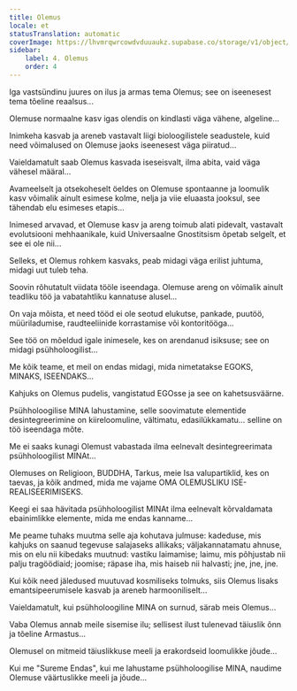 ```yaml
---
title: Olemus
locale: et
statusTranslation: automatic
coverImage: https://lhvmrqwrcowdvduuaukz.supabase.co/storage/v1/object/public/strapi-uploads/small_cover-tratado-de-psicologia-revolucionaria.webp-5e15e1cec4e0ebebcde5d7fc7565d8fd.webp
sidebar:
    label: 4. Olemus
    order: 4
---
```

Iga vastsündinu juures on ilus ja armas tema Olemus; see on iseenesest tema tõeline reaalsus...

Olemuse normaalne kasv igas olendis on kindlasti väga vähene, algeline...

Inimkeha kasvab ja areneb vastavalt liigi bioloogilistele seadustele, kuid need võimalused on Olemuse jaoks iseenesest väga piiratud...

Vaieldamatult saab Olemus kasvada iseseisvalt, ilma abita, vaid väga vähesel määral...

Avameelselt ja otsekoheselt öeldes on Olemuse spontaanne ja loomulik kasv võimalik ainult esimese kolme, nelja ja viie eluaasta jooksul, see tähendab elu esimeses etapis...

Inimesed arvavad, et Olemuse kasv ja areng toimub alati pidevalt, vastavalt evolutsiooni mehhaanikale, kuid Universaalne Gnostitsism õpetab selgelt, et see ei ole nii...

Selleks, et Olemus rohkem kasvaks, peab midagi väga erilist juhtuma, midagi uut tuleb teha.

Soovin rõhutatult viidata tööle iseendaga. Olemuse areng on võimalik ainult teadliku töö ja vabatahtliku kannatuse alusel...

On vaja mõista, et need tööd ei ole seotud elukutse, pankade, puutöö, müüriladumise, raudteeliinide korrastamise või kontoritööga...

See töö on mõeldud igale inimesele, kes on arendanud isiksuse; see on midagi psühholoogilist...

Me kõik teame, et meil on endas midagi, mida nimetatakse EGOKS, MINAKS, ISEENDAKS...

Kahjuks on Olemus pudelis, vangistatud EGOsse ja see on kahetsusväärne.

Psühholoogilise MINA lahustamine, selle soovimatute elementide desintegreerimine on kiireloomuline, vältimatu, edasilükkamatu... selline on töö iseendaga mõte.

Me ei saaks kunagi Olemust vabastada ilma eelnevalt desintegreerimata psühholoogilist MINAt...

Olemuses on Religioon, BUDDHA, Tarkus, meie Isa valupartiklid, kes on taevas, ja kõik andmed, mida me vajame OMA OLEMUSLIKU ISE-REALISEERIMISEKS.

Keegi ei saa hävitada psühholoogilist MINAt ilma eelnevalt kõrvaldamata ebainimlikke elemente, mida me endas kanname...

Me peame tuhaks muutma selle aja kohutava julmuse: kadeduse, mis kahjuks on saanud tegevuse salajaseks allikaks; väljakannatamatu ahnuse, mis on elu nii kibedaks muutnud: vastiku laimamise; laimu, mis põhjustab nii palju tragöödiaid; joomise; räpase iha, mis haiseb nii halvasti; jne, jne, jne.

Kui kõik need jäledused muutuvad kosmiliseks tolmuks, siis Olemus lisaks emantsipeerumisele kasvab ja areneb harmooniliselt...

Vaieldamatult, kui psühholoogiline MINA on surnud, särab meis Olemus...

Vaba Olemus annab meile sisemise ilu; sellisest ilust tulenevad täiuslik õnn ja tõeline Armastus...

Olemusel on mitmeid täiuslikkuse meeli ja erakordseid loomulikke jõude...

Kui me "Sureme Endas", kui me lahustame psühholoogilise MINA, naudime Olemuse väärtuslikke meeli ja jõude...

